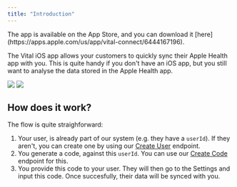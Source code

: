 ```yaml
---
title: "Introduction"
---
```


<Info>
  The app is available on the App Store, and you can download it
  [here](https://apps.apple.com/us/app/vital-connect/6444167196).
</Info>

The Vital iOS app allows your customers to quickly sync their Apple Health app with you. This is quite handy if you don't have an iOS app, but you still want to analyse the data stored in the Apple Health app.

<div className="flex flex-row justify-between">
  <img src="/img/activity_small.png" width={"50%"} />
  <img src="/img/sleep_small.png" width={"50%"} />
</div>

## How does it work?

The flow is quite straighforward:

1. Your user, is already part of our system (e.g. they have a `userId`). If they aren't, you can create one by using our [Create User](/api-reference/user/create-user) endpoint.
2. You generate a code, against this `userId`. You can use our [Create Code](/api-reference/link/create-code) endpoint for this.
3. You provide this code to your user. They will then go to the Settings and input this code. Once succesfully, their data will be synced with you.
